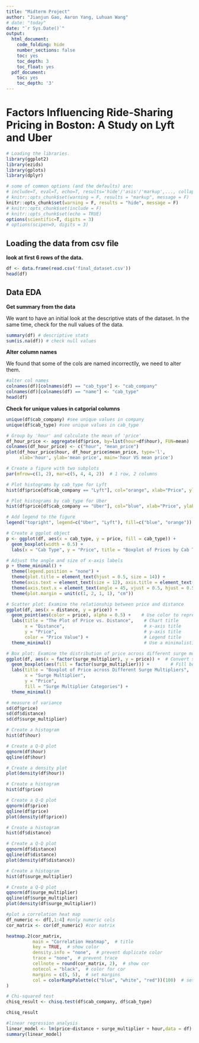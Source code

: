 ---
title: "Midterm Project"
author: "Jianjun Gao, Aaron Yang, Luhuan Wang"
# date: "today"
date: "`r Sys.Date()`" 
output:
  html_document:
    code_folding: hide
    number_sections: false
    toc: yes
    toc_depth: 3
    toc_float: yes
  pdf_document:
    toc: yes
    toc_depth: '3'
---

# Factors Influencing Ride-Sharing Pricing in Boston: A Study on Lyft and Uber

```{r init, include=F,error=TRUE}
# Loading the libraries.
library(ggplot2)
library(ezids)
library(gplots)
library(dplyr)
```

```{r setup, include=FALSE}
# some of common options (and the defaults) are: 
# include=T, eval=T, echo=T, results='hide'/'asis'/'markup',..., collapse=F, warning=T, message=T, error=T, cache=T, fig.width=6, fig.height=4, fig.dim=c(6,4) #inches, fig.align='left'/'center','right', 
# knitr::opts_chunk$set(warning = F, results = "markup", message = F)
knitr::opts_chunk$set(warning = F, results = "hide", message = F)
# knitr::opts_chunk$set(include = F)
# knitr::opts_chunk$set(echo = TRUE)
options(scientific=T, digits = 3) 
# options(scipen=9, digits = 3) 
```
## Loading the data from csv file
**look at first 6 rows of the data.**
```{r, results='markup', echo=TRUE}
df <- data.frame(read.csv('final_dataset.csv'))
head(df)
```
## Data EDA
**Get summary from the data**

We want to have an initial look at the descriptive stats of the dataset. In the same time, check for the null values of the data.
```{r, results='markup', echo=TRUE}
summary(df) # descriptive stats
sum(is.na(df)) # check null values
```
**Alter column names**

We found that some of the cols are named incorrectlly, we need to alter them.
```{r, results='markup', echo=TRUE}
#alter col names
colnames(df)[colnames(df) == "cab_type"] <- "cab_company"
colnames(df)[colnames(df) == "name"] <- "cab_type"
head(df)
```

**Check for unique values in catgorial columns**
```{r, results='markup', echo=TRUE}
unique(df$cab_company) #see unique values in company
unique(df$cab_type) #see unique values in cab_type
```

```{r, results='markup', echo=TRUE}
# Group by 'hour' and calculate the mean of 'price'
df_hour_price <- aggregate(df$price, by=list(hour=df$hour), FUN=mean)
colnames(df_hour_price) <- c("hour", "mean_price")
plot(df_hour_price$hour, df_hour_price$mean_price, type='l',
     xlab='hour', ylab='mean price', main='hour VS mean price')
```

```{r, results='markup', echo=TRUE}
# Create a figure with two subplots
par(mfrow=c(1, 2), mar=c(5, 4, 4, 2))  # 1 row, 2 columns

# Plot histograms by cab_type for Lyft
hist(df$price[df$cab_company == "Lyft"], col="orange", xlab="Price", ylab="Frequency", main="Histogram of Prices by Cab Type (Lyft)")

# Plot histograms by cab_type for Uber
hist(df$price[df$cab_company == "Uber"], col="blue", xlab="Price", ylab="Frequency", main="Histogram of Prices by Cab Type (Uber)")

# Add legend to the figure
legend("topright", legend=c("Uber", "Lyft"), fill=c("blue", "orange"))
```

```{r, results='markup', echo=TRUE}
# Create a ggplot object
p <- ggplot(df, aes(x = cab_type, y = price, fill = cab_type)) +
  geom_boxplot(width = 0.5) +
  labs(x = "Cab Type", y = "Price", title = "Boxplot of Prices by Cab Type")

# Adjust the angle and size of x-axis labels
p + theme_minimal() +
  theme(legend.position = "none") +
  theme(plot.title = element_text(hjust = 0.5, size = 14)) +
  theme(axis.text = element_text(size = 12), axis.title = element_text(size = 14)) +
  theme(axis.text.x = element_text(angle = 45, vjust = 0.5, hjust = 0.5)) +  # Adjust the angle
  theme(plot.margin = unit(c(1, 2, 1, 1), "cm"))
```


```{r, results='markup', echo=TRUE}
# Scatter plot: Examine the relationship between price and distance
ggplot(df, aes(x = distance, y = price)) +
  geom_point(aes(color = price), alpha = 0.5) +    # Use color to represent the value of price and set point transparency to 0.5
  labs(title = "The Plot of Price vs. Distance",    # Chart title
       x = "Distance",                              # x-axis title
       y = "Price",                                 # y-axis title
       color = "Price Value") +                     # Legend title
  theme_minimal()                                   # Use a minimalistic theme
```

```{r, results='markup', echo=TRUE}
# Box plot: Examine the distribution of price across different surge multipliers
ggplot(df, aes(x = factor(surge_multiplier), y = price)) +  # Convert surge_multiplier to factor for a clearer plot
  geom_boxplot(aes(fill = factor(surge_multiplier))) +        # Fill boxes with colors based on surge_multiplier
  labs(title = "Boxplot of Price across Different Surge Multipliers",
       x = "Surge Multiplier",
       y = "Price",
       fill = "Surge Multiplier Categories") +
  theme_minimal()
```

```{r, results='markup', echo=TRUE}
# measure of variance
sd(df$price)
sd(df$distance)
sd(df$surge_multiplier)
```

```{r, results='markup', echo=TRUE}
# Create a histogram
hist(df$hour)

# Create a Q-Q plot
qqnorm(df$hour)
qqline(df$hour)

# Create a density plot
plot(density(df$hour))
```

```{r, results='markup', echo=TRUE}
# Create a histogram
hist(df$price)

# Create a Q-Q plot
qqnorm(df$price)
qqline(df$price)
plot(density(df$price))
```

```{r, results='markup', echo=TRUE}
# Create a histogram
hist(df$distance)

# Create a Q-Q plot
qqnorm(df$distance)
qqline(df$distance)
plot(density(df$distance))
```

```{r, results='markup', echo=TRUE}
# Create a histogram
hist(df$surge_multiplier)

# Create a Q-Q plot
qqnorm(df$surge_multiplier)
qqline(df$surge_multiplier)
plot(density(df$surge_multiplier))
```

```{r, results='markup', echo=TRUE}
#plot a correlation heat map
df_numeric <- df[,1:4] #only numeric cols
cor_matrix <- cor(df_numeric) #cor matrix

heatmap.2(cor_matrix, 
          main = "Correlation Heatmap",  # title
          key = TRUE,  # show color
          density.info = "none",  # prevent duplicate color
          trace = "none",  # prevent trace
          cellnote = round(cor_matrix, 2),  # show cor
          notecol = "black",  # color for cor
          margins = c(5, 5),  # set margins
          col = colorRampPalette(c("blue", "white", "red"))(100)  # set color
)
```

```{r, results='markup', echo=TRUE}
# Chi-squared test
chisq_result <- chisq.test(df$cab_company, df$cab_type)

chisq_result
```

```{r, results='markup', echo=TRUE}
#linear regression analysis
linear_model <- lm(price~distance + surge_multiplier + hour,data = df)
summary(linear_model)
```

